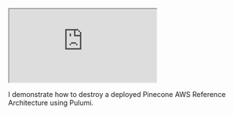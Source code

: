 <iframe
  className="youtube-video"
  src="https://www.youtube.com/embed/bxWWxKUIa3s"
  title="YouTube video player"
  allow="fullscreen">
  </iframe>


I demonstrate how to destroy a deployed Pinecone AWS Reference Architecture using Pulumi.
